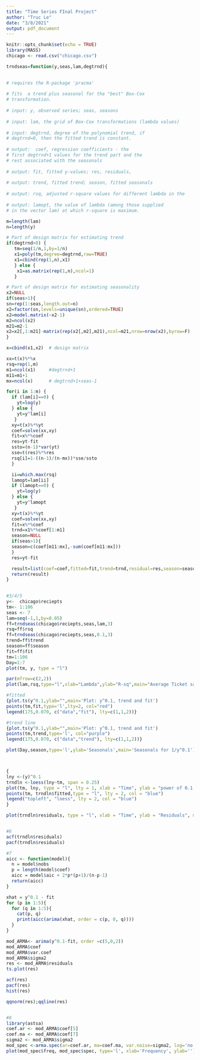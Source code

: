 ```yaml
---
title: "Time Series FInal Project"
author: "Truc Le"
date: "3/8/2021"
output: pdf_document
---
```


```r
knitr::opts_chunk$set(echo = TRUE)
library(MASS)
chicago <- read.csv("chicago.csv")
```

```r
trndseas=function(y,seas,lam,degtrnd){

    
# requires the R-package 'pracma'
  
# fits  a trend plus seasonal for the "best" Box-Cox 
# transformation.
  
# input: y, observed series; seas, seasons
  
# input: lam, the grid of Box-Cox transformations (lambda values)
  
# input: degtrnd, degree of the polynomial trend, if
# degtrnd=0, then the fitted trend is constant.
  
# output:  coef, regression coefficients - the
# first degtrnd+1 values for the trend part and the
# rest associated with the seasonals
  
# output: fit, fitted y-values; res, residuals,
  
# output: trend, fitted trend; season, fitted seasonals
  
# output: rsq, adjusted r-square values for different lambda in the
  
# output: lamopt, the value of lambda (among those supplied 
# in the vector lam) at which r-square is maximum.

m=length(lam)
n=length(y)

# Part of design matrix for estimating trend
if(degtrnd>0) {
   tm=seq(1/n,1,by=1/n)
   x1=poly(tm,degree=degtrnd,raw=TRUE)
   x1=cbind(rep(1,n),x1)
   } else {
    x1=as.matrix(rep(1,n),ncol=1)
   }

# Part of design matrix for estimating seasonality
x2=NULL
if(seas>1){
sn=rep(1:seas,length.out=n)
x2=factor(sn,levels=unique(sn),ordered=TRUE)
x2=model.matrix(~x2-1)
m2=ncol(x2)
m21=m2-1
x2=x2[,1:m21]-matrix(rep(x2[,m2],m21),ncol=m21,nrow=nrow(x2),byrow=F)
}

x=cbind(x1,x2)  # design matrix

xx=t(x)%*%x
rsq=rep(1,m)
m1=ncol(x1)     #degtrnd+1
m11=m1+1
mx=ncol(x)      # degtrnd+1+seas-1

for(i in 1:m) {
  if (lam[i]==0) {
    yt=log(y)
  } else {
    yt=y^lam[i]
   }
  xy=t(x)%*%yt
  coef=solve(xx,xy)
  fit=x%*%coef
  res=yt-fit
  ssto=(n-1)*var(yt)
  sse=t(res)%*%res
  rsq[i]=1-((n-1)/(n-mx))*sse/ssto
  }

  ii=which.max(rsq)
  lamopt=lam[ii]
  if (lamopt==0) {
    yt=log(y)
  } else {
    yt=y^lamopt
   }
  xy=t(x)%*%yt
  coef=solve(xx,xy)
  fit=x%*%coef
  trnd=x1%*%coef[1:m1]
  season=NULL
  if(seas>1){
  season=c(coef[m11:mx],-sum(coef[m11:mx]))
  }
  res=yt-fit

  result=list(coef=coef,fitted=fit,trend=trnd,residual=res,season=season,rsq=rsq,lamopt=lamopt)
  return(result)
}
  
```

```r
#3/4/5
y<-  chicago$reciepts
tm<- 1:106
seas <- 7
lam=seq(-1,1,by=0.05)
ff=trndseas(chicago$reciepts,seas,lam,3)
rsq=ff$rsq
ff=trndseas(chicago$reciepts,seas,0.1,3)
trend=ff$trend
season=ff$season
fit=ff$fit
tm=1:106
Day=1:7
plot(tm, y, type = "l")

par(mfrow=c(2,2))
plot(lam,rsq,type="l",xlab="Lambda",ylab="R-sq",main="Average Ticket sales: R-square")

#fitted 
{plot.ts(y^0.1,ylab="",main='Plot: y^0.1, trend and fit')
points(tm,fit,type='l',lty=2, col="red")
legend(175,0.070, c("data","fit"), lty=c(1,1,2))}

#trend line 
{plot.ts(y^0.1,ylab="",main='Plot: y^0.1, trend and fit')
points(tm,trend,type='l', col="purple")
legend(175,0.070, c("data","trend"), lty=c(1,1,2))}

plot(Day,season,type='l',ylab='Seasonals',main='Seasonals for 1/y^0.1')



{
lny <-(y)^0.1
trndln <-loess(lny~tm, span = 0.25)
plot(tm, lny, type = "l", lty = 1, xlab = "Time", ylab = "power of 0.1 daily average reciepts per theatre",main = "power of 0.1 daily average reciepts per theatre versus time")
points(tm, trndln$fitted,type = "l", lty = 2, col = "blue")
legend("topleft", "loess", lty = 2, col = "blue")
}

plot(trndln$residuals, type = "l", xlab = "Time", ylab = "Residuals", main = "Rough part")


#6 
acf(trndln$residuals) 
pacf(trndln$residuals)

#7
aicc <- function(model){
  n = model$nobs
  p = length(model$coef)
  aicc = model$aic + 2*p*(p+1)/(n-p-1)
  return(aicc)
}

xhat = y^0.1 - fit
for (p in 1:5){
  for (q in 1:5){
    cat(p, q)
    print(aicc(arima(xhat, order = c(p, 0, q))))
  }
}

mod_ARMA<- arima(y^0.1-fit, order =c(5,0,2))
mod_ARMA$coef
mod_ARMA$var.coef
mod_ARMA$sigma2
res <- mod_ARMA$residuals
ts.plot(res)

acf(res)
pacf(res)
hist(res)

qqnorm(res);qqline(res)


#8
library(astsa)
coef.ar <- mod_ARMA$coef[5]
coef.ma <- mod_ARMA$coef[7]
sigma2 <- mod_ARMA$sigma2
mod_spec <-arma.spec(ar=coef.ar, ma=coef.ma, var.noise=sigma2, log='no')
plot(mod_spec$freq, mod_spec$spec, type='l', xlab='Frequency', ylab='')
```

